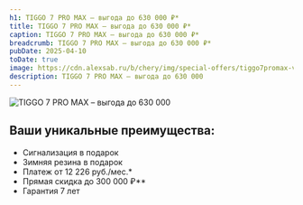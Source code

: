 ```yaml
---
h1: TIGGO 7 PRO MAX – выгода до 630 000 ₽*
title: TIGGO 7 PRO MAX – выгода до 630 000 ₽*
caption: TIGGO 7 PRO MAX – выгода до 630 000 ₽*
breadcrumb: TIGGO 7 PRO MAX – выгода до 630 000 ₽*
pubDate: 2025-04-10
toDate: true
image: https://cdn.alexsab.ru/b/chery/img/special-offers/tiggo7promax-vygoda/thumb.webp
description: TIGGO 7 PRO MAX – выгода до 630 000
---
```


<picture>
	<source media="(min-width: 768px)" srcset="https://cdn.alexsab.ru/b/chery/img/special-offers/tiggo7promax-vygoda/1.webp" />
	<img src="https://cdn.alexsab.ru/b/chery/img/special-offers/tiggo7promax-vygoda/thumb.webp" class="mb-10 lg:mb-20 w-full lazy" alt="TIGGO 7 PRO MAX – выгода до 630 000" />
</picture>

## Ваши уникальные преимущества:
* Сигнализация в подарок
* Зимняя резина в подарок
* Платеж от 12 226 руб./мес.*
* Прямая скидка до 300 000 ₽**
* Гарантия 7 лет

<FeedbackForm title="Получить предложение" />